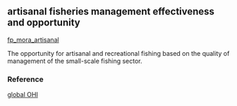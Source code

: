 ## artisanal fisheries management effectiveness and opportunity

[fp_mora_artisanal](https://github.com/OHI-Science/mhi/blob/master/region2017/layers/)

The opportunity for artisanal and recreational fishing based on the quality of management of the small-scale fishing sector.

### Reference

[global OHI](http://www.oceanhealthindex.org/methodology/components)
